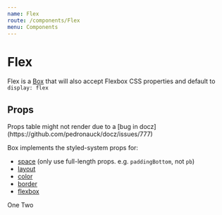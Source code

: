 ```yaml
---
name: Flex
route: /components/Flex
menu: Components
---
```



# Flex

Flex is a [Box](/components/Box) that will also accept Flexbox CSS properties and default to `display: flex`

## Props

<Props of={Flex} />
Props table might not render due to a [bug in docz](https://github.com/pedronauck/docz/issues/777)

Box implements the styled-system props for:

- [space](https://styled-system.com/api#space) (only use full-length props. e.g. `paddingBottom`, not `pb`)
- [layout](https://styled-system.com/api#layout)
- [color](https://styled-system.com/api#color)
- [border](https://styled-system.com/api#border)
- [flexbox](https://styled-system.com/api#flex)

<Playground>
  <Flex>
    <Box>One</Box>
    <Box>Two</Box>
  </Flex>
</Playground>
